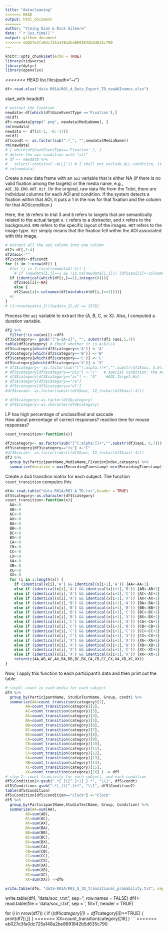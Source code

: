 ```yaml
---
title: "datacleaning"
<<<<<<< HEAD
output: html_document
=======
author: "Yiming Qian & Rick Gilmore"
date: "`r Sys.time()`"
output: github_document
>>>>>>> eb027e3fa0dc725a148a2be8691842b5d635c790
---
```


```r
knitr::opts_chunk$set(echo = TRUE)
library(tidyverse)
library(dplyr)
library(openxlsx)
```

<<<<<<< HEAD
list.files(path="~/")

```r
df<-read.xlsx("data-R01A/R01_A_Data_Export_TD_newAOInames.xlsx")
```

start_with
head(df)

```r
# extract the fixation 
newdata<-df[which(df$GazeEventType =='Fixation'),]
rm(df)
df<-newdata[grep(".png", newdata$MediaName), ]
rm(newdata)
newdata <- df[c(-1, -6:-17)]
rm(df)
df$condt <- as.factor(sub(".*_", "",newdata$MediaName))
rm(newdata)
# [ which(df$GazeEventType=='Fixation' ), ]
# delete the aoi condition with "all"
# df <- newdata %>% 
#   select(-contains('-ALL]')) # I shall not exclude ALL condition, it is for X. (Not right, If ABC is not 1, X is 1, it will be indicated in ALL condition )
# rm(newdata)
```

Create a new data frame with an `aoi` variable that is either NA (if there is no valid fixation among the targets) or the media name, e.g., `AOI.3B.EMO.HOT.Hit`.  (In the original, raw data file from the Tobii, there are individual columns for each AOI and condition. If the system detects a fixation within that AOI, it puts a 1 in the row for that fixation and the column for that AOI/condition.)

Here, the `3B` refers to trial 3 and `B` refers to targets that are semantically related to the actual target `A`. `C` refers to a distractor, and `X` refers to the background. `EMO` refers to the specific layout of the images. `HOT` refers to the image type. `Hit` simply means that the fixation fell within the AOI associated with this image.

```r
# extract all the aoi column into one column
df2<-df[,1:4]
df2$aoi<-""
df2$condt<-df$condt
for (i in 1:nrow(df)) {
  #for (j in 7:(ncol(newdata2)-1)) {
    # if (newdata[i,j]==1 && !is.na(newdata[i,j])) {df2$aoi[i]<-colnames(newdata)[j]}
  if (identical(which(df[i,]==1),integer(0))){
    df2$aoi[i]<-NA}
    else {
    df2$aoi[i]<-colnames(df[min(which(df[i,]==1))])}
  #}
}
# (1:nrow(mydata_2))[mydata_2[,4] == 1578]
```



Process the `aoi` variable to extract the {A, B, C, or X}. Also, I computed a duration variable.

```r
df2 %>% 
  filter(!is.na(aoi))->df3
df3$category<- gsub("[^a-zA-Z]", "", substr(df3 $aoi,5,7))
table(df3$category) # check whether it is A/B/C/X
df3$category[which(df3$category=='A')] <-'A'
df3$category[which(df3$category=='B')] <-'B'
df3$category[which(df3$category=='C')] <-'C'
df3$category[which(df3$category=='X')] <-'X'
# df3$category<- as.factor(sub("[^[:alpha:]]+","",substr(df3$aoi, 5,6)))
# df3$category[df3$category=="Dis"] <-"C"   # special condition: the AOI.distractor.EMO.Hit
# df3$category[df3$category=="ar"] <- "A"    #AOI.Target.Hit
# df3$category[df3$category=="ro"]
# df3$category[df3$category=="el"]
#df3$vocab<- as.factor(substr(df3$aoi, 12,(nchar(df3$aoi)-4)))

# df3$category<-as.factor(df3$category)
# df4$category<-as.character(df4$category)
```

LP has high percentage of unclassified and saccade  
How about percentage of correct responses?
reaction time for mouse responses?

```r
count_transition<-function(x){
  
df3$category<- as.factor(sub("[^[:alpha:]]+","",substr(df3$aoi, 6,7)))
df3$category[df3$category=="is"] <-"C"
#df3$vocab<- as.factor(substr(df3$aoi, 12,(nchar(df3$aoi)-4)))
df3 %>%
  group_by(ParticipantName,MediaName,FixationIndex,category) %>%
  summarize(duration = max(RecordingTimestamp)-min(RecordingTimestamp))   ->df4
```

Create a 4x4 transition matrix for each subject. The function `count_transition` computes this.

```r
df4<-read.table("data-R01A/R01_A_TD.txt",header = TRUE)
df4$category<-as.character(df4$category)
count_transition<-function(x){
  AA<-0
  AB<-0
  AC<-0
  AX<-0
  BA<-0
  BB<-0
  BC<-0
  BX<-0
  CA<-0
  CB<-0
  CC<-0
  CX<-0
  XA<-0
  XB<-0
  XC<-0
  XX<-0
  for (i in 1:length(x)) {
    if (identical(x[i],'A') && identical(x[i+1],'A')) {AA<-AA+1}
    else if (identical(x[i],'A') && identical(x[i+1],'B')) {AB<-AB+1}
    else if (identical(x[i],'A') && identical(x[i+1],'C')) {AC<-AC+1}
    else if (identical(x[i],'A') && identical(x[i+1],'X')) {AX<-AX+1}
    else if (identical(x[i],'B') && identical(x[i+1],'A')) {BA<-BA+1}
    else if (identical(x[i],'B') && identical(x[i+1],'B')) {BB<-BB+1}
    else if (identical(x[i],'B') && identical(x[i+1],'C')) {BC<-BC+1}
    else if (identical(x[i],'B') && identical(x[i+1],'X')) {BX<-BX+1}
    else if (identical(x[i],'C') && identical(x[i+1],'A')) {CA<-CA+1}
    else if (identical(x[i],'C') && identical(x[i+1],'B')) {CB<-CB+1}
    else if (identical(x[i],'C') && identical(x[i+1],'C')) {CC<-CC+1}
    else if (identical(x[i],'C') && identical(x[i+1],'X')) {CX<-CX+1}
    else if (identical(x[i],'X') && identical(x[i+1],'A')) {XA<-XA+1}
    else if (identical(x[i],'X') && identical(x[i+1],'B')) {XB<-XB+1}
    else if (identical(x[i],'X') && identical(x[i+1],'C')) {XC<-XC+1}
    else if (identical(x[i],'X') && identical(x[i+1],'X')) {XX<-XX+1}  } 
    return(c(AA,AB,AC,AX,BA,BB,BC,BX,CA,CB,CC,CX,XA,XB,XC,XX))
}


```

Now, I apply this function to each participant's data and then print out the table.

```r
# step1: count in each media for each subject
df4 %>% 
  group_by(ParticipantName, StudioTestName, Group, condt) %>%
  summarize(AA=count_transition(category)[1],
         AB=count_transition(category)[2],
         AC=count_transition(category)[3],
         AX=count_transition(category)[4],
         BA=count_transition(category)[5],
         BB=count_transition(category)[6],
         BC=count_transition(category)[7],
         BX=count_transition(category)[8],
         CA=count_transition(category)[9],
         CB=count_transition(category)[10],
         CC=count_transition(category)[11],
         CX=count_transition(category)[12],
         XA=count_transition(category)[13],
         XB=count_transition(category)[14],
         XC=count_transition(category)[15],
         XX=count_transition(category)[16] ) -> df5
# step 2: count transivity for each subject, and each condition
df5$Condition2<-gsub(".*[_]([^.]+)[_].*", "\\1", df5$condt)
df5$Condition<-gsub(".*[_]([^.]+)", "\\1", df5$Condition2)
table(df5$Condition)
df5$Condition[df5$Condition=="clock"] <-"Clock"
df5 %>% 
  group_by(ParticipantName,StudioTestName, Group, Condition) %>%
  summarise(AA=sum(AA),
         AB=sum(AB),
         AC=sum(AC),
         AX=sum(AX),
         BA=sum(BA),
         BB=sum(BB),
         BC=sum(BC),
         BX=sum(BX),
         CA=sum(CA),
         CB=sum(CB),
         CC=sum(CC),
         CX=sum(CX),
         XA=sum(XA),
         XB=sum(XB),
         XC=sum(XC),
         XX=sum(XX)) ->df6
```

```r
write.table(df6, "data-R01A/R01_A_TD_transitional_probability.txt", sep="\t", row.names = FALSE)
```

write.table(df4, "data/soc_r.txt", sep="\t", row.names = FALSE)
df4<-read.table(file = 'data/soc_r.txt', sep = '\t', fill=T, header = TRUE)

for (i in nrow(df7)) {
  if ((df4$category[i]!=df7$category[i])==TRUE) {
    print(df7[i,]}
} 
=======
         XX=count_transition(category)[16]
         )
```
>>>>>>> eb027e3fa0dc725a148a2be8691842b5d635c790
